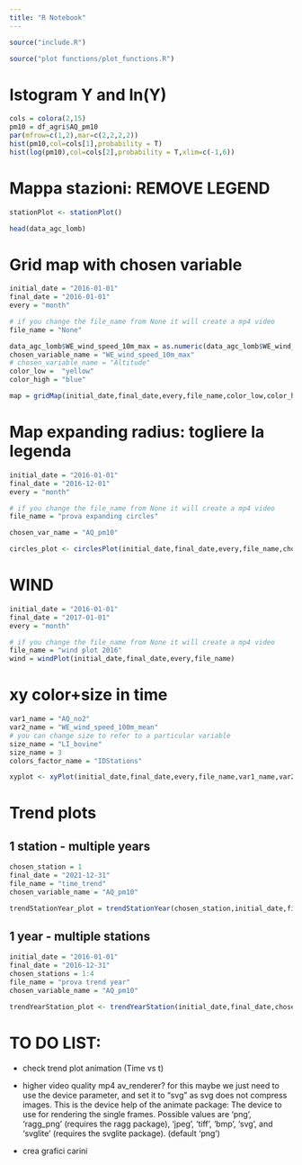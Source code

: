 ```yaml
---
title: "R Notebook"
---
```


```r
source("include.R")
```

```r
source("plot functions/plot_functions.R")
```

# Istogram Y and ln(Y)

```r
cols = colora(2,15)
pm10 = df_agri$AQ_pm10
par(mfrow=c(1,2),mar=c(2,2,2,2))
hist(pm10,col=cols[1],probability = T)
hist(log(pm10),col=cols[2],probability = T,xlim=c(-1,6))
```




# Mappa stazioni: REMOVE LEGEND
```r
stationPlot <- stationPlot()
```


```r
head(data_agc_lomb)
```

# Grid map with chosen variable 
```r
initial_date = "2016-01-01"
final_date = "2016-01-01"
every = "month"

# if you change the file_name from None it will create a mp4 video
file_name = "None"

data_agc_lomb$WE_wind_speed_10m_max = as.numeric(data_agc_lomb$WE_wind_speed_10m_max)
chosen_variable_name = "WE_wind_speed_10m_max"
# chosen_variable_name = "Altitude"
color_low =  "yellow"
color_high = "blue"

map = gridMap(initial_date,final_date,every,file_name,color_low,color_high,chosen_variable_name)
```


#  Map expanding radius: togliere la legenda

```r
initial_date = "2016-01-01"
final_date = "2016-12-01"
every = "month"

# if you change the file_name from None it will create a mp4 video
file_name = "prova expanding circles"

chosen_var_name = "AQ_pm10" 

circles_plot <- circlesPlot(initial_date,final_date,every,file_name,chosen_var_name)
```


# WIND  

```r
initial_date = "2016-01-01"
final_date = "2017-01-01"
every = "month"

# if you change the file_name from None it will create a mp4 video
file_name = "wind plot 2016"
wind = windPlot(initial_date,final_date,every,file_name)
```


# xy color+size in time
```r
var1_name = "AQ_no2"
var2_name = "WE_wind_speed_100m_mean"
# you can change size to refer to a particular variable
size_name = "LI_bovine"
size_name = 3
colors_factor_name = "IDStations"

xyplot <- xyPlot(initial_date,final_date,every,file_name,var1_name,var2_name,size_name,colors_factor_name)

```
# Trend plots
## 1 station - multiple years

```r
chosen_station = 1
final_date = "2021-12-31"
file_name = "time_trend"
chosen_variable_name = "AQ_pm10"

trendStationYear_plot = trendStationYear(chosen_station,initial_date,final_date,file_name,chosen_variable_name)
```



## 1 year - multiple stations
```r
initial_date = "2016-01-01"
final_date = "2016-12-31"
chosen_stations = 1:4
file_name = "prova trend year"
chosen_variable_name = "AQ_pm10"

trendYearStation_plot <- trendYearStation(initial_date,final_date,chosen_stations,file_name,chosen_variable_name)
```


# TO DO LIST:
- check trend plot animation (Time vs t)

- higher video quality mp4 av_renderer?
	for this maybe we just need to use the device parameter, and set it to "svg" as svg does
	not compress images. This is the device help of the animate package:
	The device to use for rendering the single frames.
	Possible values are 'png', 'ragg_png' (requires the ragg package), 'jpeg',
	'tiff', 'bmp', 'svg', and 'svglite' (requires the svglite package). (default 'png')

- crea grafici carini







